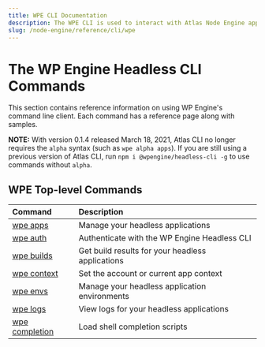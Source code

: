 ```yaml
---
title: WPE CLI Documentation
description: The WPE CLI is used to interact with Atlas Node Engine applications
slug: /node-engine/reference/cli/wpe
---
```


# The WP Engine Headless CLI Commands

This section contains reference information on using WP Engine's command line
client. Each command has a reference page along with samples.

**NOTE:** With version 0.1.4 released March 18, 2021, Atlas CLI no longer requires the `alpha` syntax (such as `wpe alpha apps`). If you are still using a previous version of Atlas CLI, run `npm i @wpengine/headless-cli -g` to use commands without `alpha`.

## WPE Top-level Commands

<table>
  <thead>
    <tr>
      <th align="left">Command</th>
      <th align="left">Description</th>
    </tr>
  </thead>
  <tbody>
    <tr>
      <td align="left">
        <a href="./wpe/apps">
          wpe apps
        </a>
      </td>
      <td align="left">Manage your headless applications</td>
    </tr>
    <tr>
      <td align="left">
        <a href="./wpe/auth">
          wpe auth
        </a>
      </td>
      <td align="left">Authenticate with the WP Engine Headless CLI</td>
    </tr>
    <tr>
      <td align="left">
        <a href="./wpe/builds">
          wpe builds
        </a>
      </td>
      <td align="left">Get build results for your headless applications</td>
    </tr>
    <tr>
      <td align="left">
        <a href="./wpe/context">
          wpe context
        </a>
      </td>
      <td align="left">Set the account or current app context</td>
    </tr>
    <tr>
      <td align="left">
        <a href="./wpe/envs">
          wpe envs
        </a>
      </td>
      <td align="left">Manage your headless application environments</td>
    </tr>
    <tr>
      <td align="left">
        <a href="./wpe/logs">
          wpe logs
        </a>
      </td>
      <td align="left">View logs for your headless applications</td>
    </tr>
    <tr>
      <td align="left">
        <a href="./wpe/completion">
          wpe completion
        </a>
      </td>
      <td align="left">Load shell completion scripts</td>
    </tr>
  </tbody>
</table>
